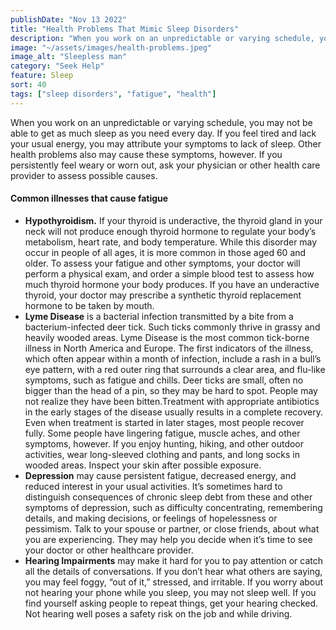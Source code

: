 ```yaml
---
publishDate: "Nov 13 2022"
title: "Health Problems That Mimic Sleep Disorders"
description: "When you work on an unpredictable or varying schedule, you may not be able to get as much sleep as you need every day."
image: "~/assets/images/health-problems.jpeg"
image_alt: "Sleepless man"
category: "Seek Help"
feature: Sleep
sort: 40
tags: ["sleep disorders", "fatigue", "health"]
---
```


When you work on an unpredictable or varying schedule, you may not be able to get as much sleep as you need every day. If you feel tired and lack your usual energy, you may attribute your symptoms to lack of sleep. Other health problems also may cause these symptoms, however. If you persistently feel weary or worn out, ask your physician or other health care provider to assess possible causes.

#### Common illnesses that cause fatigue

- **Hypothyroidism.** If your thyroid is underactive, the thyroid gland in your neck will not produce enough thyroid hormone to regulate your body’s metabolism, heart rate, and body temperature. While this disorder may occur in people of all ages, it is more common in those aged 60 and older. To assess your fatigue and other symptoms, your doctor will perform a physical exam, and order a simple blood test to assess how much thyroid hormone your body produces. If you have an underactive thyroid, your doctor may prescribe a synthetic thyroid replacement hormone to be taken by mouth.
- **Lyme Disease** is a bacterial infection transmitted by a bite from a bacterium-infected deer tick. Such ticks commonly thrive in grassy and heavily wooded areas. Lyme Disease is the most common tick-borne illness in North America and Europe. The first indicators of the illness, which often appear within a month of infection, include a rash in a bull’s eye pattern, with a red outer ring that surrounds a clear area, and flu-like symptoms, such as fatigue and chills. Deer ticks are small, often no bigger than the head of a pin, so they may be hard to spot. People may not realize they have been bitten.Treatment with appropriate antibiotics in the early stages of the disease usually results in a complete recovery. Even when treatment is started in later stages, most people recover fully. Some people have lingering fatigue, muscle aches, and other symptoms, however. If you enjoy hunting, hiking, and other outdoor activities, wear long-sleeved clothing and pants, and long socks in wooded areas. Inspect your skin after possible exposure.
- **Depression** may cause persistent fatigue, decreased energy, and reduced interest in your usual activities. It’s sometimes hard to distinguish consequences of chronic sleep debt from these and other symptoms of depression, such as difficulty concentrating, remembering details, and making decisions, or feelings of hopelessness or pessimism. Talk to your spouse or partner, or close friends, about what you are experiencing. They may help you decide when it’s time to see your doctor or other healthcare provider.
- **Hearing Impairments** may make it hard for you to pay attention or catch all the details of conversations. If you don’t hear what others are saying, you may feel foggy, “out of it,” stressed, and irritable. If you worry about not hearing your phone while you sleep, you may not sleep well. If you find yourself asking people to repeat things, get your hearing checked. Not hearing well poses a safety risk on the job and while driving.